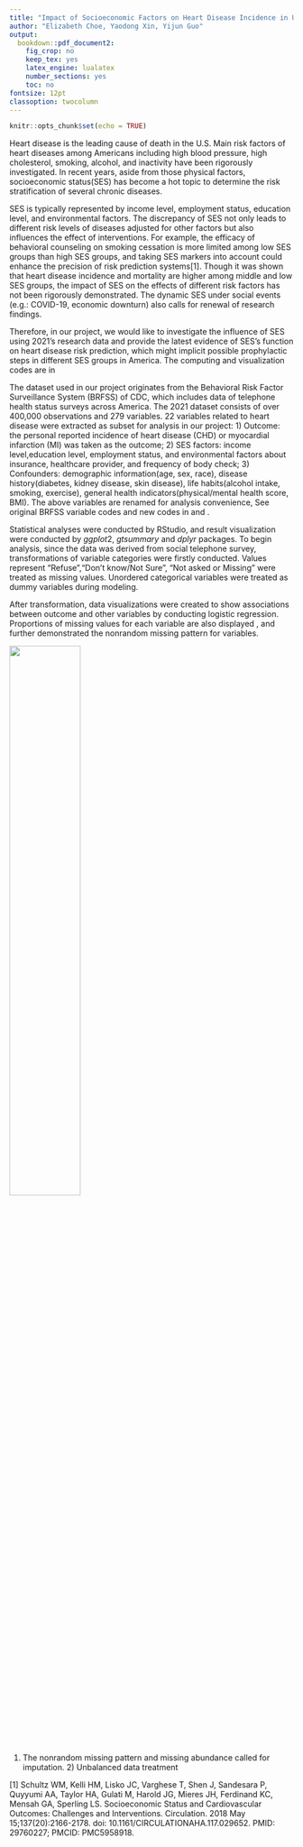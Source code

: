```yaml
---
title: "Impact of Socioeconomic Factors on Heart Disease Incidence in U.S."
author: "Elizabeth Choe, Yaodong Xin, Yijun Guo"
output:
  bookdown::pdf_document2:
    fig_crop: no
    keep_tex: yes
    latex_engine: lualatex
    number_sections: yes
    toc: no
fontsize: 12pt
classoption: twocolumn
---
```


```r
knitr::opts_chunk$set(echo = TRUE)
```


\thispagestyle{empty}
\section{Introduction}
\vspace{-0.2cm}
Heart disease is the leading cause of death in the U.S. Main risk factors of heart diseases among Americans including high blood pressure, high cholesterol, smoking, alcohol, and inactivity have been rigorously investigated. In recent years, aside from those physical factors, socioeconomic status(SES) has become a hot topic to determine the risk stratification of several chronic diseases. 

SES is typically represented by income level, employment status, education level, and environmental factors. The discrepancy of SES not only leads to different risk levels of diseases adjusted for other factors but also influences the effect of interventions. For example, the efficacy of behavioral counseling on smoking cessation is more limited among low SES groups than high SES groups, and taking SES markers into account could enhance the precision of risk prediction systems[1]. Though it was shown that heart disease incidence and mortality are higher among middle and low SES groups, the impact of SES on the effects of different risk factors has not been rigorously demonstrated. The dynamic SES under social events (e.g.: COVID-19, economic downturn) also calls for renewal of research findings.

Therefore, in our project, we would like to investigate the influence of SES using 2021’s research data and provide the latest evidence of SES’s function on heart disease risk prediction, which might implicit possible prophylactic steps in different SES groups in America. The computing and visualization codes are in \href{https://github.com/elizabethjchoe/biostat625-group5-project}{625 project} 


\section{Methods}
\vspace{-0.4cm}
\subsection{Dataset}
\vspace{-0.2cm}
The dataset used in our project originates from the Behavioral Risk Factor Surveillance System (BRFSS) of CDC, which includes data of telephone health status surveys across America. The 2021 dataset consists of over 400,000 observations and 279 variables. 22 variables related to heart disease were extracted as subset for analysis in our project: 1) Outcome: the personal reported incidence of heart disease (CHD) or myocardial infarction (MI) was taken as the outcome; 2) SES factors: income level,education level, employment status, and environmental factors about insurance, healthcare provider, and frequency of body check; 3) Confounders: demographic information(age, sex, race), disease history(diabetes, kidney disease, skin disease), life habits(alcohol intake, smoking, exercise), general health indicators(physical/mental health score, BMI). The above variables are renamed for analysis convenience, See original BRFSS variable codes and new codes in \href{https://github.com/elizabethjchoe/biostat625-group5-project}{coding table} and \textbf{Table 1}.

\vspace{-0.4cm}
\subsection{Statistical analyses}
\vspace{-0.2cm}
Statistical analyses were conducted by RStudio, and result visualization were conducted by $ggplot2$, $gtsummary$ and $dplyr$ packages. To begin analysis, since the data was derived from social telephone survey, transformations of variable categories were firstly conducted. Values represent "Refuse","Don’t know/Not Sure", "Not asked or Missing" were treated as missing values. Unordered categorical variables were treated as dummy variables during modeling. 

After transformation, data visualizations were created to show associations between outcome and other variables by conducting logistic regression. Proportions of missing values for each variable are also displayed \textbf{Table 1}, and \textbf{Figure 1} further demonstrated the nonrandom missing pattern for variables.

![](liz/Variable Category-1.jpg){width=50%} 


\vspace{-0.4cm}
\subsection{Data processing}
\vspace{-0.2cm}
1) The nonrandom missing pattern and missing abundance called for imputation. 2) Unbalanced data treatment



\vspace{-0.4cm}
\subsection{Models and Evaluation}
\vspace{-0.2cm}

\section{Results}
\section{Conclusion and Discussion}


\section*{References}
[1] Schultz WM, Kelli HM, Lisko JC, Varghese T, Shen J, Sandesara P, Quyyumi AA, Taylor HA, Gulati M, Harold JG, Mieres JH, Ferdinand KC, Mensah GA, Sperling LS. Socioeconomic Status and Cardiovascular Outcomes: Challenges and Interventions. Circulation. 2018 May 15;137(20):2166-2178. doi: 10.1161/CIRCULATIONAHA.117.029652. PMID: 29760227; PMCID: PMC5958918.

